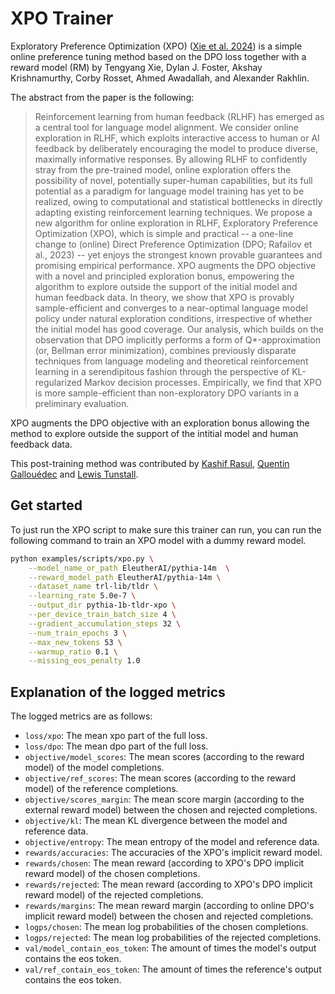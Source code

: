 # XPO Trainer

Exploratory Preference Optimization (XPO) ([Xie et al. 2024](https://huggingface.co/papers/2405.21046))  is a simple online preference tuning method based on the DPO loss together with a reward model (RM) by Tengyang Xie, Dylan J. Foster, Akshay Krishnamurthy, Corby Rosset, Ahmed Awadallah, and Alexander Rakhlin. 

The abstract from the paper is the following:

> Reinforcement learning from human feedback (RLHF) has emerged as a central tool for language model alignment. We consider online exploration in RLHF, which exploits interactive access to human or AI feedback by deliberately encouraging the model to produce diverse, maximally informative responses. By allowing RLHF to confidently stray from the pre-trained model, online exploration offers the possibility of novel, potentially super-human capabilities, but its full potential as a paradigm for language model training has yet to be realized, owing to computational and statistical bottlenecks in directly adapting existing reinforcement learning techniques. We propose a new algorithm for online exploration in RLHF, Exploratory Preference Optimization (XPO), which is simple and practical -- a one-line change to (online) Direct Preference Optimization (DPO; Rafailov et al., 2023) -- yet enjoys the strongest known provable guarantees and promising empirical performance. XPO augments the DPO objective with a novel and principled exploration bonus, empowering the algorithm to explore outside the support of the initial model and human feedback data. In theory, we show that XPO is provably sample-efficient and converges to a near-optimal language model policy under natural exploration conditions, irrespective of whether the initial model has good coverage. Our analysis, which builds on the observation that DPO implicitly performs a form of Q*-approximation (or, Bellman error minimization), combines previously disparate techniques from language modeling and theoretical reinforcement learning in a serendipitous fashion through the perspective of KL-regularized Markov decision processes. Empirically, we find that XPO is more sample-efficient than non-exploratory DPO variants in a preliminary evaluation.

XPO augments the DPO objective with an exploration bonus allowing the method to explore outside the support of the intitial model and human feedback data.

This post-training method was contributed by [Kashif Rasul](https://huggingface.co/kashif),  [Quentin Gallouédec](https://huggingface.co/qgallouedec) and [Lewis Tunstall](https://huggingface.co/lewtun).

## Get started

To just run the XPO script to make sure this trainer can run, you can run the following command to train an XPO model with a dummy reward model.

```bash
python examples/scripts/xpo.py \
    --model_name_or_path EleutherAI/pythia-14m  \
    --reward_model_path EleutherAI/pythia-14m \
    --dataset_name trl-lib/tldr \
    --learning_rate 5.0e-7 \
    --output_dir pythia-1b-tldr-xpo \
    --per_device_train_batch_size 4 \
    --gradient_accumulation_steps 32 \
    --num_train_epochs 3 \
    --max_new_tokens 53 \
    --warmup_ratio 0.1 \
    --missing_eos_penalty 1.0
```

## Explanation of the logged metrics

The logged metrics are as follows:

* `loss/xpo`: The mean xpo part of the full loss.
* `loss/dpo`: The mean dpo part of the full loss.
* `objective/model_scores`: The mean scores (according to the reward model) of the model completions.
* `objective/ref_scores`: The mean scores (according to the reward model) of the reference completions.
* `objective/scores_margin`: The mean score margin (according to the external reward model) between the chosen and rejected completions.
* `objective/kl`: The mean KL divergence between the model and reference data.
* `objective/entropy`: The mean entropy of the model and reference data.
* `rewards/accuracies`: The accuracies of the XPO's implicit reward model.
* `rewards/chosen`: The mean reward (according to XPO's DPO implicit reward model) of the chosen completions.
* `rewards/rejected`: The mean reward (according to XPO's DPO implicit reward model) of the rejected completions.
* `rewards/margins`: The mean reward margin (according to online DPO's implicit reward model) between the chosen and rejected completions.
* `logps/chosen`: The mean log probabilities of the chosen completions.
* `logps/rejected`: The mean log probabilities of the rejected completions.
* `val/model_contain_eos_token`: The amount of times the model's output contains the eos token.
* `val/ref_contain_eos_token`: The amount of times the reference's output contains the eos token.

